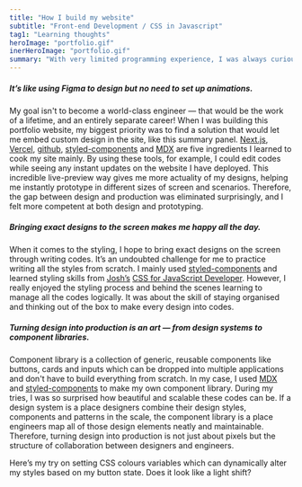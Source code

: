 ```yaml
---
title: "How I build my website"
subtitle: "Front-end Development / CSS in Javascript"
tag1: "Learning thoughts"
heroImage: "portfolio.gif"
inerHeroImage: "portfolio.gif"
summary: "With very limited programming experience, I was always curious about making prototypes through codes rather than just mockups. In 2021 I began my front-end skills learning journey by building my own portfolio website. Through learning from recent website production tools and technologies, I made it from scratch with a lot of trials and errors. The learning process and the result might not be as expected as I imagined at the beginning, but they have brought me a different perspective on modern website production. Here’s some learning thoughts I would love to share with someone thinking about learning programming as a designer."
---
```


##### It’s like using Figma to design but no need to set up animations.
My goal isn't to become a world-class engineer — that would be the work of a lifetime, and an entirely separate career! When I was building this portfolio website, my biggest priority was to find a solution that would let me embed custom design in the site, like this summary panel. [Next.js](https://nextjs.org/), [Vercel](https://vercel.com/docs), [github](https://github.com), [styled-components](https://styled-components.com) and [MDX](https://mdxjs.com/) are five ingredients I learned to cook my site mainly. By using these tools, for example, I could edit codes while seeing any instant updates on the website I have deployed. This incredible live-preview way gives me more actuality of my designs, helping me instantly prototype in different sizes of screen and scenarios. Therefore, the gap between design and production was eliminated surprisingly, and I felt more competent at both design and prototyping.

##### Bringing exact designs to the screen makes me happy all the day.
When it comes to the styling, I hope to bring exact designs on the screen through writing codes. It’s an undoubted challenge for me to practice writing all the styles from scratch. I mainly used [styled-components](https://styled-components.com) and learned styling skills from [Josh’s](https://www.joshwcomeau.com) [CSS for JavaScript Developer](https://courses.joshwcomeau.com/css-for-js). However, I really enjoyed the styling process and behind the scenes learning to manage all the codes logically. It was about the skill of staying organised and thinking out of the box to make every design into codes.

##### Turning design into production is an art — from design systems to component libraries.
Component library is a collection of generic, reusable components like buttons, cards and inputs which can be dropped into multiple applications and don't have to build everything from scratch. In my case, I used [MDX](https://mdxjs.com/) and [styled-components](https://styled-components.com) to make my own component library. During my tries, I was so surprised how beautiful and scalable these codes can be. If a design system is a place designers combine their design styles, components and patterns in the scale, the component library is a place engineers map all of those design elements neatly and maintainable. Therefore, turning design into production is not just about pixels but the structure of collaboration between designers and engineers.

Here’s my try on setting CSS colours variables which can dynamically alter my styles based on my button state. Does it look like a light shift?
